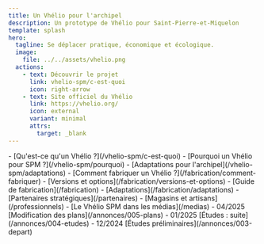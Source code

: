 ```yaml
---
title: Un Vhélio pour l'archipel
description: Un prototype de Vhélio pour Saint-Pierre-et-Miquelon
template: splash
hero:
  tagline: Se déplacer pratique, économique et écologique.
  image:
    file: ../../assets/vhelio.png
  actions:
    - text: Découvrir le projet
      link: vhelio-spm/c-est-quoi
      icon: right-arrow
    - text: Site officiel du Vhélio
      link: https://vhelio.org/
      icon: external
      variant: minimal
      attrs:
        target: _blank
---
```



<CardGrid stagger>
  <Card title="Le Vhélio de SPM" icon="information">
    - [Qu'est-ce qu'un Vhélio ?](/vhelio-spm/c-est-quoi)
    - [Pourquoi un Vhélio pour SPM ?](/vhelio-spm/pourquoi)
    - [Adaptations pour l'archipel](/vhelio-spm/adaptations)
  </Card>
  <Card title="Fabrique ton Vhélio" icon="open-book">
    - [Comment fabriquer un Vhélio ?](/fabrication/comment-fabriquer)
    - [Versions et options](/fabrication/versions-et-options)
    - [Guide de fabrication](/fabrication)
    - [Adaptations](/fabrication/adaptations)
  </Card>
  <Card title="Partenaires & Médias" icon="rocket">
    - [Partenaires stratégiques](/partenaires)
    - [Magasins et artisans](/professionnels)
    - [Le Vhélio SPM dans les médias](/medias)
  </Card>
  <Card title="Annonces" icon="sun">
    - 04/2025 [Modification des plans](/annonces/005-plans)
    - 01/2025 [Études : suite](/annonces/004-etudes)
    - 12/2024 [Études préliminaires](/annonces/003-depart)
  </Card>
</CardGrid>

